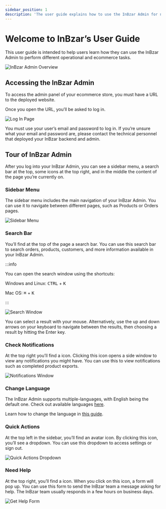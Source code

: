 ```yaml
---
sidebar_position: 1
description: 'The user guide explains how to use the InBzar Admin for non technical users. Learn through easy steps how to use the InBzar Admin to perform different operations and ecommerce tasks.'
---
```



# Welcome to InBzar’s User Guide

This user guide is intended to help users learn how they can use the InBzar Admin to perform different operational and ecommerce tasks.

![InBzar Admin Overview](/img/product.png)

## Accessing the InBzar Admin

To access the admin panel of your ecommerce store, you must have a URL to the deployed website.

Once you open the URL, you’ll be asked to log in.

![Log In Page](/img/login.png)

You must use your user’s email and password to log in. If you’re unsure what your email and password are, please contact the technical personnel that deployed your InBzar backend and admin.

## Tour of InBzar Admin

After you log into your InBzar Admin, you can see a sidebar menu, a search bar at the top, some icons at the top right, and in the middle the content of the page you’re currently on.

### Sidebar Menu

The sidebar menu includes the main navigation of your InBzar Admin. You can use it to navigate between different pages, such as Products or Orders pages.

![Sidebar Menu](/img/side-bar.png)

### Search Bar

You’ll find at the top of the page a search bar. You can use this search bar to search orders, products, customers, and more information available in your InBzar Admin.

:::info

You can open the search window using the shortcuts:

Windows and Linux: <kbd>CTRL</kbd> + <kbd>K</kbd>

Mac OS: <kbd>⌘</kbd> + <kbd>K</kbd>

:::

![Search Window](https://res.cloudinary.com/dza7lstvk/image/upload/fl_lossy/f_auto/r_16/ar_16:9,c_pad/v1/Medusa%20Docs/User%20Guide/Screenshot_2023-10-20_at_12.26.00_PM_e8sney.png)

You can select a result with your mouse. Alternatively, use the up and down arrows on your keyboard to navigate between the results, then choosing a result by hitting the Enter key.

### Check Notifications

At the top right you’ll find a <UiIcon lightIcon="https://res.cloudinary.com/dza7lstvk/image/upload/fl_lossy/f_auto/r_16/ar_16:9,c_pad/v1/Medusa%20Docs/UI%20Icons/mWhpxNX_xteuos.png" darkIcon="https://res.cloudinary.com/dza7lstvk/image/upload/v1667999044/Medusa%20Docs/UI%20Icons/tE8LOXk_puyrib.png" alt="bell" /> icon. Clicking this icon opens a side window to view any notifications you might have. You can use this to view notifications such as completed product exports.

![Notifications Window](https://res.cloudinary.com/dza7lstvk/image/upload/fl_lossy/f_auto/r_16/ar_16:9,c_pad/v1/Medusa%20Docs/User%20Guide/cTIu9yP_ubsbqx.png)

### Change Language

The InBzar Admin supports multiple-languages, with English being the default one. Check out available languages [here](./user-guide/tips/languages.md).

Learn how to change the language in [this guide](./user-guide/users/profile.md#change-admin-language).

### Quick Actions

At the top left in the sidebar, you’ll find an avatar icon. By clicking this icon, you’ll see a dropdown. You can use this dropdown to access settings or sign out.

![Quick Actions Dropdown](https://res.cloudinary.com/dza7lstvk/image/upload/fl_lossy/f_auto/r_16/ar_16:9,c_pad/v1/Medusa%20Docs/User%20Guide/Screenshot_2023-10-20_at_12.31.37_PM_wioczx.png)

### Need Help

At the top right, you’ll find a <UiIcon lightIcon="https://res.cloudinary.com/dza7lstvk/image/upload/v1667999071/Medusa%20Docs/UI%20Icons/CrABja9_lwomxs.png" darkIcon="https://res.cloudinary.com/dza7lstvk/image/upload/v1667999095/Medusa%20Docs/UI%20Icons/cgeX2hP_b1vkwy.png" alt="question mark" /> icon. When you click on this icon, a form will pop up. You can use this form to send the InBzar team a message asking for help. The InBzar team usually responds in a few hours on business days.

![Get Help Form](https://res.cloudinary.com/dza7lstvk/image/upload/fl_lossy/f_auto/r_16/ar_16:9,c_pad/v1/Medusa%20Docs/User%20Guide/Screenshot_2023-10-20_at_12.37.19_PM_vbatec.png)
